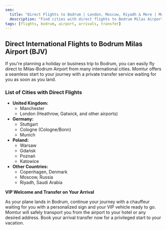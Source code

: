 ```yaml
---
seo:
  title: "Direct Flights to Bodrum | London, Moscow, Riyadh & More | Momtur"
  description: "Find cities with direct flights to Bodrum Milas Airport (BJV). Manchester, Copenhagen, Moscow, Riyadh, and more. Your VIP transfer will be ready upon arrival."
tags: [flights, bodrum, airport, arrivals, transfer]
---
```


## Direct International Flights to Bodrum Milas Airport (BJV)

If you're planning a holiday or business trip to Bodrum, you can easily fly direct to Milas-Bodrum Airport from many international cities. Momtur offers a seamless start to your journey with a private transfer service waiting for you as soon as you land.

### List of Cities with Direct Flights

- **United Kingdom:**
  - Manchester
  - London (Heathrow, Gatwick, and other airports)
- **Germany:**
  - Stuttgart
  - Cologne (Cologne/Bonn)
  - Munich
- **Poland:**
  - Warsaw
  - Gdańsk
  - Poznań
  - Katowice
- **Other Countries:**
  - Copenhagen, Denmark
  - Moscow, Russia
  - Riyadh, Saudi Arabia

**VIP Welcome and Transfer on Your Arrival**

As your plane lands in Bodrum, continue your journey with a chauffeur waiting for you with a personalized sign and your VIP vehicle ready to go. Momtur will safely transport you from the airport to your hotel or any desired address. Book your arrival transfer now for a privileged start to your vacation.
